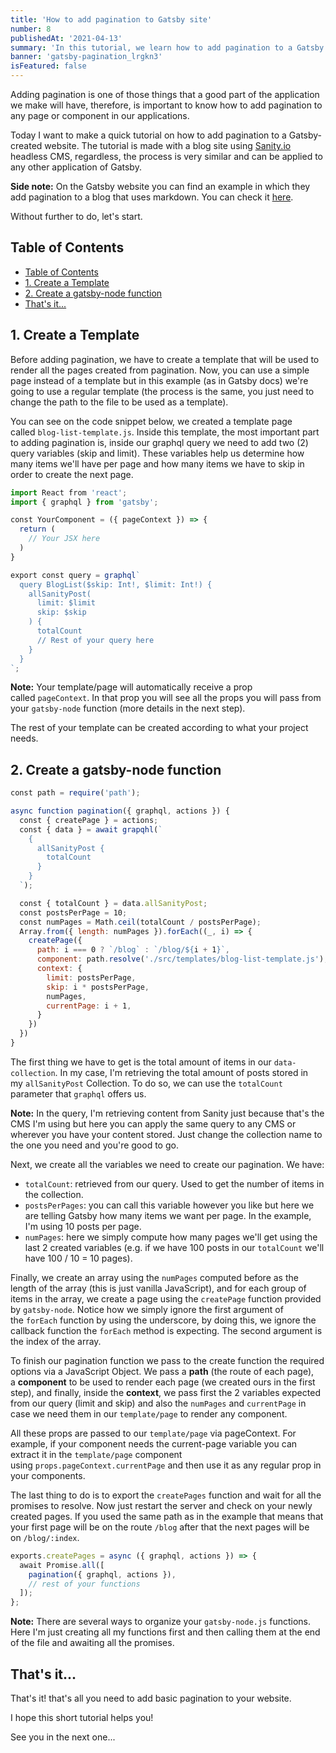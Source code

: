 ```yaml
---
title: 'How to add pagination to Gatsby site'
number: 8
publishedAt: '2021-04-13'
summary: 'In this tutorial, we learn how to add pagination to a Gatsby Blog that uses Sanity io headless CMS or any CMS.'
banner: 'gatsby-pagination_lrgkn3'
isFeatured: false
---
```


Adding pagination is one of those things that a good part of the application we make will have, therefore, is important to know how to add pagination to any page or component in our applications.

Today I want to make a quick tutorial on how to add pagination to a Gatsby-created website. The tutorial is made with a blog site using [Sanity.io](https://www.sanity.io/) headless CMS, regardless, the process is very similar and can be applied to any other application of Gatsby.

**Side note:** On the Gatsby website you can find an example in which they add pagination to a blog that uses markdown. You can check it [here](https://www.gatsbyjs.com/docs/adding-pagination/).

Without further to do, let's start.

## Table of Contents
- [Table of Contents](#table-of-contents)
- [1. Create a Template](#1-create-a-template)
- [2. Create a gatsby-node function](#2-create-a-gatsby-node-function)
- [That's it...](#thats-it)

## 1. Create a Template

Before adding pagination, we have to create a template that will be used to render all the pages created from pagination. Now, you can use a simple page instead of a template but in this example (as in Gatsby docs) we're going to use a regular template (the process is the same, you just need to change the path to the file to be used as a template).

You can see on the code snippet below, we created a template page called `blog-list-template.js`. Inside this template, the most important part to adding pagination is, inside our graphql query we need to add two (2) query variables (skip and limit). These variables help us determine how many items we'll have per page and how many items we have to skip in order to create the next page.

```js:postTemplate.js
import React from 'react';
import { graphql } from 'gatsby';

const YourComponent = ({ pageContext }) => {
  return (
    // Your JSX here
  )
}

export const query = graphql`
  query BlogList($skip: Int!, $limit: Int!) {
    allSanityPost(
      limit: $limit
      skip: $skip
    ) {
      totalCount
      // Rest of your query here
    }
  }
`;
```

**Note:** Your template/page will automatically receive a prop called `pageContext`. In that prop you will see all the props you will pass from your `gatsby-node` function (more details in the next step).

The rest of your template can be created according to what your project needs.

## 2. Create a gatsby-node function

```js:gatsby-node.js
const path = require('path');

async function pagination({ graphql, actions }) {
  const { createPage } = actions;
  const { data } = await grapqhl(`
    {
      allSanityPost {
        totalCount
      }
    }
  `);

  const { totalCount } = data.allSanityPost;
  const postsPerPage = 10;
  const numPages = Math.ceil(totalCount / postsPerPage);
  Array.from({ length: numPages }).forEach((_, i) => {
    createPage({
      path: i === 0 ? `/blog` : `/blog/${i + 1}`,
      component: path.resolve('./src/templates/blog-list-template.js'),
      context: {
        limit: postsPerPage,
        skip: i * postsPerPage,
        numPages,
        currentPage: i + 1,
      }
    })
  })
}
```

The first thing we have to get is the total amount of items in our `data-collection`. In my case, I'm retrieving the total amount of posts stored in my `allSanityPost` Collection. To do so, we can use the `totalCount` parameter that `graphql` offers us.

**Note:** In the query, I'm retrieving content from Sanity just because that's the CMS I'm using but here you can apply the same query to any CMS or wherever you have your content stored. Just change the collection name to the one you need and you're good to go.

Next, we create all the variables we need to create our pagination. We have:

- `totalCount`: retrieved from our query. Used to get the number of items in the collection.
- `postsPerPages`: you can call this variable however you like but here we are telling Gatsby how many items we want per page. In the example, I'm using 10 posts per page.
- `numPages`: here we simply compute how many pages we'll get using the last 2 created variables (e.g. if we have 100 posts in our `totalCount` we'll have 100 / 10 = 10 pages).

Finally, we create an array using the `numPages` computed before as the length of the array (this is just vanilla JavaScript), and for each group of items in the array, we create a page using the `createPage` function provided by `gatsby-node`. Notice how we simply ignore the first argument of the `forEach` function by using the underscore, by doing this, we ignore the callback function the `forEach` method is expecting. The second argument is the index of the array.

To finish our pagination function we pass to the create function the required options via a JavaScript Object. We pass a **path** (the route of each page), a **component** to be used to render each page (we created ours in the first step), and finally, inside the **context**, we pass first the 2 variables expected from our query (limit and skip) and also the `numPages` and `currentPage` in case we need them in our `template/page` to render any component.

All these props are passed to our `template/page` via pageContext. For example, if your component needs the current-page variable you can extract it in the `template/page` component using `props.pageContext.currentPage` and then use it as any regular prop in your components.

The last thing to do is to export the `createPages` function and wait for all the promises to resolve. Now just restart the server and check on your newly created pages. If you used the same path as in the example that means that your first page will be on the route `/blog` after that the next pages will be on `/blog/:index`.

```js:gatsby-node.js
exports.createPages = async ({ graphql, actions }) => {
  await Promise.all([
    pagination({ graphql, actions }),
    // rest of your functions
  ]);
};
```

**Note:** There are several ways to organize your `gatsby-node.js` functions. Here I'm just creating all my functions first and then calling them at the end of the file and awaiting all the promises.

## That's it...

That's it! that's all you need to add basic pagination to your website.

I hope this short tutorial helps you!

See you in the next one...
